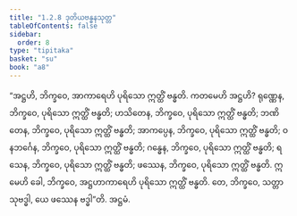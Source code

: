 ```yaml
---
title: "1.2.8 ဒုတိယဗန္ဓနသုတ္တ"
tableOfContents: false
sidebar:
  order: 8
type: "tipitaka"
basket: "su"
book: "a8"
---
```



<DynamicBreadcrumb />

<Division number="18" book="a8" e="ch" v="17" p="38">

<Paragraph number="178" book="a8">
“အဋ္ဌဟိ, ဘိက္ခဝေ, အာကာရေဟိ ပုရိသော ဣတ္ထိံ ဗန္ဓတိ. ကတမေဟိ အဋ္ဌဟိ? ရုဏ္ဏေန, ဘိက္ခဝေ, ပုရိသော ဣတ္ထိံ ဗန္ဓတိ; ဟသိတေန, ဘိက္ခဝေ, ပုရိသော ဣတ္ထိံ ဗန္ဓတိ; ဘဏိတေန, ဘိက္ခဝေ, ပုရိသော ဣတ္ထိံ ဗန္ဓတိ; အာကပ္ပေန, ဘိက္ခဝေ, ပုရိသော ဣတ္ထိံ ဗန္ဓတိ; ဝနဘင်္ဂေန, ဘိက္ခဝေ, ပုရိသော ဣတ္ထိံ ဗန္ဓတိ; ဂန္ဓေန, ဘိက္ခဝေ, ပုရိသော ဣတ္ထိံ ဗန္ဓတိ; ရသေန, ဘိက္ခဝေ, ပုရိသော ဣတ္ထိံ ဗန္ဓတိ; ဖဿေန, ဘိက္ခဝေ, ပုရိသော ဣတ္ထိံ ဗန္ဓတိ. ဣမေဟိ ခေါ, ဘိက္ခဝေ, အဋ္ဌဟာကာရေဟိ ပုရိသော ဣတ္ထိံ ဗန္ဓတိ. တေ, ဘိက္ခဝေ, သတ္တာ သုဗဒ္ဓါ, ယေ ဖဿေန ဗဒ္ဓါ”တိ.

</Paragraph>
</Division>

<Paragraph number="179" type="center" book="a8">
အဋ္ဌမံ.
</Paragraph>